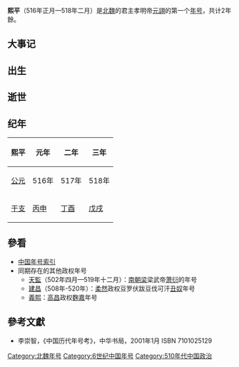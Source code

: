 {{Eranamebox|年号=熙平
|起讫时间= 516年正月—518年二月
|政权= 北魏
|帝王= 孝明帝元詡
|历时= 2年餘
|timeline= <timeline>
ImageSize  = width:200 height:50
PlotArea   = width:180 height:30 left:10 bottom:20
TimeAxis   = orientation:horizontal
DateFormat = yyyy
Period     = from:386 till:581
AlignBars  = early
ScaleMajor = increment:26 start:386
Colors =
  id:canvas value:rgb(1,1,0.85)
BackgroundColors = canvas:canvas
PlotData =
  width:15 color:black
  bar:era from:start till:end
  bar:era from:439 till:581 color:red
  bar:era from:386 till:534 color:black
  bar:era from:516 till:528 color:green
  bar:era from:516 till:518 color:blue
</timeline>
|说明= <span style="color: blue">熙平</span>在<span style="color: red">北朝</span>、'''北魏'''和<span style="color: green">元詡</span>时期的位置。 
}}

'''熙平'''（516年正月—518年二月）是[[北魏|北魏]]的君主孝明帝[[元詡|元詡]]的第一个[[年号|年号]]，共计2年餘。

==大事记==

==出生==

==逝世==

==纪年==

{| class="wikitable" 
!熙平!!元年!!二年!!三年
|-
![[公元纪年|公元]]
|516年||517年||518年
|-
![[干支纪年|干支]]
|[[丙申|丙申]]||[[丁酉|丁酉]]||[[戊戌|戊戌]]
|}

==參看==
*[[中国年号索引|中国年号索引]]
*同期存在的其他政权年号
**[[天監|天監]]（502年四月—519年十二月）：[[南朝梁|南朝梁]]梁武帝[[萧衍|萧衍]]的年号
**[[建昌_(柔然)|建昌]]（508年-520年）：[[柔然|柔然]]政权豆罗伏跋豆伐可汗[[丑奴|丑奴]]年号
**[[义熙_(麴嘉)|義熙]]：[[高昌|高昌]]政权[[麴嘉|麴嘉]]年号

==參考文獻==
*李崇智，《中国历代年号考》，中华书局，2001年1月 ISBN 7101025129

{{年号|[[延昌_(北魏宣武帝)|延昌]]|[[中国年号索引|北魏年号]]|[[神龜_(北魏孝明帝)|神龜]]}}
{{魏晋南北朝年号}}
[[Category:北魏年号|Category:北魏年号]]
[[Category:6世纪中国年号|Category:6世纪中国年号]]
[[Category:510年代中国政治|Category:510年代中国政治]]